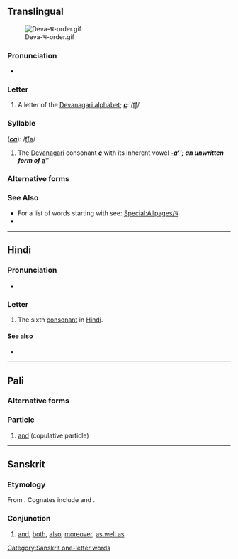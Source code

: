 {{character info/new}}
==Translingual==
[[File:Deva-च-order.gif|thumb]]

===Pronunciation===
* {{IPA|/cə/|/tʃə/|lang=mul}}

===Letter===
{{mul-Deva|c}}

# A letter of the [[Devanagari alphabet]]; '''''[[c]]''''': /[[t͡ʃ]]/

===Syllable===
{{mul-syllable|sc=Deva|च}} ('''''[[ca]]'''''): /[[t͡ʃǝ]]/

# The [[Devanagari]] consonant {{l|mul|sc=Deva|च}} '''''[[c]]''''' with its inherent vowel '''''[[-a]]'''''; an unwritten form of {{l|mul|sc=Deva|अ}} '''''[[a]]'''''

===Alternative forms===
{{pi-alt|Latn=ca}}

===See Also===
* For a list of words starting with {{mul-Deva|c}} see: [[Special:Allpages/च]]
* {{list:Devanagari script letters/mul}}

----

==Hindi==

===Pronunciation===
* {{IPA|[t͡ʃə]|lang=hi}}

===Letter===
{{head|hi|letter}}

# The sixth [[consonant]] in [[Hindi]].

====See also====
* {{list:Devanagari script letters/hi}}

----

==Pali==

===Alternative forms===
{{pi-alt|Latn=ca}}

===Particle===
{{head|pi|particle}}

# [[and]] (copulative particle)

----

==Sanskrit==

===Etymology===
From {{etyl|ine-pro|sa}} {{m|ine-pro|*-kʷe||and}}. Cognates include {{cog|la|-que}} and {{cog|grc|τε}}.

===Conjunction===
{{head|sa|conjunction|sc=Deva|tr=ca}}

# [[and]], [[both]], [[also]], [[moreover]], [[as well as]]

[[Category:Sanskrit one-letter words]]